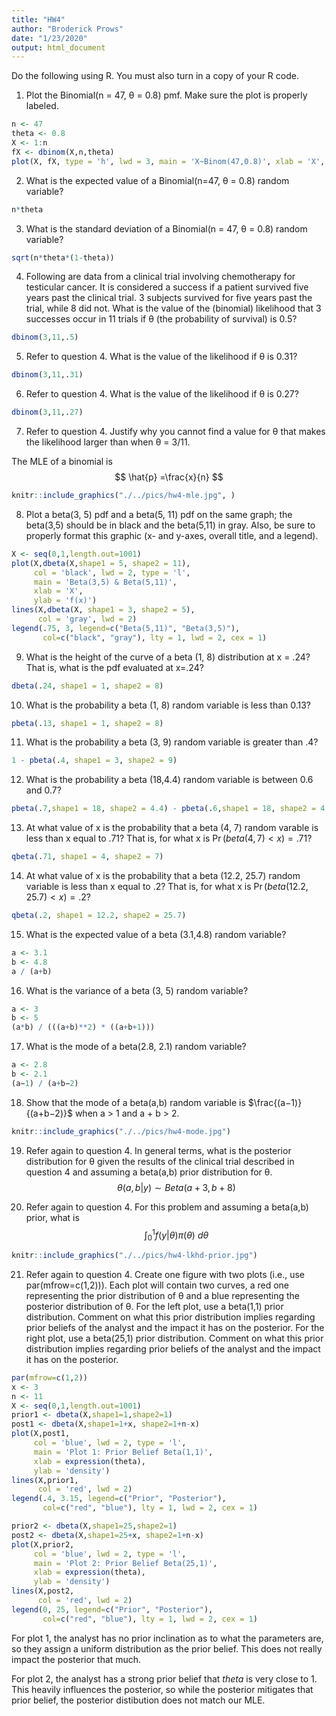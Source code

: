 ```yaml
---
title: "HW4"
author: "Broderick Prows"
date: "1/23/2020"
output: html_document
---
```


Do the following using R. You must also turn in a copy of your R code.

(1) Plot the Binomial(n = 47, θ = 0.8) pmf. Make sure the plot is properly labeled.
```r
n <- 47
theta <- 0.8
X <- 1:n
fX <- dbinom(X,n,theta)
plot(X, fX, type = 'h', lwd = 3, main = 'X~Binom(47,0.8)', xlab = 'X', ylab = 'f(x) (Density)')
```

(2) What is the expected value of a Binomial(n=47, θ = 0.8) random variable?
```r
n*theta
```

(3) What is the standard deviation of a Binomial(n = 47, θ = 0.8) random variable?
```r
sqrt(n*theta*(1-theta))
```

(4) Following are data from a clinical trial involving chemotherapy for testicular cancer. It is considered a success if a patient survived five years past the clinical trial. 3 subjects survived for five years past the trial, while 8 did not. What is the value of the (binomial) likelihood that 3 successes occur in 11 trials if θ (the probability of survival) is 0.5?
```r
dbinom(3,11,.5)
```

(5) Refer to question 4. What is the value of the likelihood if θ is 0.31?
```r
dbinom(3,11,.31)
```

(6) Refer to question 4. What is the value of the likelihood if θ is 0.27?
```r
dbinom(3,11,.27)
```

(7) Refer to question 4. Justify why you cannot find a value for θ that makes the likelihood larger than when θ = 3/11.

The MLE of a binomial is $$ \hat{p} =\frac{x}{n} $$
```r
knitr::include_graphics("./../pics/hw4-mle.jpg", )
```

(8) Plot a beta(3, 5) pdf and a beta(5, 11) pdf on the same graph; the beta(3,5) should be in black and the beta(5,11) in gray. Also, be sure to properly format this graphic (x- and y-axes, overall title, and a legend).
```r
X <- seq(0,1,length.out=1001)
plot(X,dbeta(X,shape1 = 5, shape2 = 11), 
     col = 'black', lwd = 2, type = 'l',
     main = 'Beta(3,5) & Beta(5,11)',
     xlab = 'X',
     ylab = 'f(x)')
lines(X,dbeta(X, shape1 = 3, shape2 = 5),
      col = 'gray', lwd = 2)
legend(.75, 3, legend=c("Beta(5,11)", "Beta(3,5)"),
       col=c("black", "gray"), lty = 1, lwd = 2, cex = 1)

```

(9) What is the height of the curve of a beta (1, 8) distribution at x = .24? That is, what is the pdf evaluated at x=.24?
```r
dbeta(.24, shape1 = 1, shape2 = 8)
```

(10) What is the probability a beta (1, 8) random variable is less than 0.13?
```r
pbeta(.13, shape1 = 1, shape2 = 8)
```

(11) What is the probability a beta (3, 9) random variable is greater than .4?
```r
1 - pbeta(.4, shape1 = 3, shape2 = 9)
```

(12) What is the probability a beta (18,4.4) random variable is between 0.6 and 0.7?
```r
pbeta(.7,shape1 = 18, shape2 = 4.4) - pbeta(.6,shape1 = 18, shape2 = 4.4)
```

(13) At what value of x is the probability that a beta (4, 7) random varable is less than x equal to .71? That is, for what x is $\Pr(beta(4, 7) < x) = .71$?
```r
qbeta(.71, shape1 = 4, shape2 = 7)
```

(14) At what value of x is the probability that a beta (12.2, 25.7) random variable is less than x equal to .2? That is, for what x is $\Pr(beta(12.2, 25.7) < x) = .2$?
```r
qbeta(.2, shape1 = 12.2, shape2 = 25.7)
```

(15) What is the expected value of a beta (3.1,4.8) random variable?
```r
a <- 3.1
b <- 4.8
a / (a+b)
```

(16) What is the variance of a beta (3, 5) random variable?
```r
a <- 3
b <- 5
(a*b) / (((a+b)**2) * ((a+b+1)))
```

(17) What is the mode of a beta(2.8, 2.1) random variable?
```r
a <- 2.8
b <- 2.1
(a−1) / (a+b−2)
```

(18) Show that the mode of a beta(a,b) random variable is $\frac{(a−1)}{(a+b−2)}$ when a > 1 and a + b > 2.
```r
knitr::include_graphics("./../pics/hw4-mode.jpg")
```

(19) Refer again to question 4. In general terms, what is the posterior distribution for θ given the results of the clinical trial described in question 4 and assuming a beta(a,b) prior distribution for θ. 
$$ \theta(a,b | y) \sim Beta(a+3, b+8) $$

(20) Refer again to question 4. For this problem and assuming a beta(a,b) prior, what is 
$$\int_0^1 f(y|θ)π(θ)~dθ $$ 
```r
knitr::include_graphics("./../pics/hw4-lkhd-prior.jpg")
```

(21) Refer again to question 4. Create one figure with two plots (i.e., use par(mfrow=c(1,2))). Each plot will contain two curves, a red one representing the prior distribution of θ and a blue representing the posterior distribution of θ. For the left plot, use a beta(1,1) prior distribution. Comment on what this prior distribution implies regarding prior beliefs of the analyst and the impact it has on the posterior. For the right plot, use a beta(25,1) prior distribution. Comment on what this prior distribution implies regarding prior beliefs of the analyst and the impact it has on the posterior.
```r
par(mfrow=c(1,2))
x <- 3
n <- 11
X <- seq(0,1,length.out=1001)
prior1 <- dbeta(X,shape1=1,shape2=1)
post1 <- dbeta(X,shape1=1+x, shape2=1+n-x)
plot(X,post1, 
     col = 'blue', lwd = 2, type = 'l',
     main = 'Plot 1: Prior Belief Beta(1,1)',
     xlab = expression(theta),
     ylab = 'density')
lines(X,prior1,
      col = 'red', lwd = 2)
legend(.4, 3.15, legend=c("Prior", "Posterior"),
       col=c("red", "blue"), lty = 1, lwd = 2, cex = 1)

prior2 <- dbeta(X,shape1=25,shape2=1)
post2 <- dbeta(X,shape1=25+x, shape2=1+n-x)
plot(X,prior2, 
     col = 'blue', lwd = 2, type = 'l',
     main = 'Plot 2: Prior Belief Beta(25,1)',
     xlab = expression(theta),
     ylab = 'density')
lines(X,post2,
      col = 'red', lwd = 2)
legend(0, 25, legend=c("Prior", "Posterior"),
       col=c("red", "blue"), lty = 1, lwd = 2, cex = 1)
```

For plot 1, the analyst has no prior inclination as to what the parameters are, so they assign a uniform distribution as the prior belief. This does not really impact the posterior that much.

For plot 2, the analyst has a strong prior belief that $theta$ is very close to 1. This heavily influences the posterior, so while the posterior mitigates that prior belief, the posterior distibution does not match our MLE.



